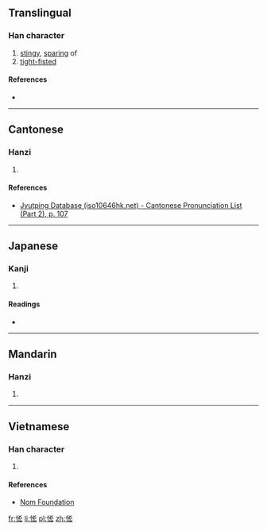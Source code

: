 ==Translingual==

===Han character===
{{Han char|rn=61|rad=心|as=06|sn=9|four=|canj=心大大戈 (PKKI)|ids=⿰[[忄]][[𠫤]]}}

# [[stingy]], [[sparing]] of
# [[tight-fisted]]

====References====
* {{Han ref|kx=0384.320|dkj=10576|dj=0715.150|hdz=42297.030|uh=6061|ud=24673}}

----

==Cantonese==

===Hanzi===
{{yue-hanzi|jyut=[[leon6]]|y=leun6}}

# {{defn|lang=yue|sort=心06}}

====References====
* [http://www.iso10646hk.net/jp/document/download.jsp Jyutping Database (iso10646hk.net) - Cantonese Pronunciation List (Part 2), p. 107]

----

==Japanese==

===Kanji===
{{ja-kanji|grade=|rs=心06}}

# {{defn|lang=ja|sort=心06}}

====Readings====
* {{ja-readings|on=[[りん]] (rin)|kun=[[おしむ]] (oshimu), [[やぶさか]] (yabusaka)}}

----

==Mandarin==

===Hanzi===
{{cmn-hanzi|pin=[[lìn]] ([[lin4]])|wg=lin<sup>4</sup>}}

# {{defn|lang=cmn|sort=心06}}

----

==Vietnamese==

===Han character===
{{vi-readings|rs=心06| hanviet = lận}}

# {{defn|lang=vi|sort=心06}}

====References====
*[http://nomfoundation.org/common/nom_details.php?codepoint=6061 Nom Foundation]

[[fr:恡]]
[[li:恡]]
[[pl:恡]]
[[zh:恡]]